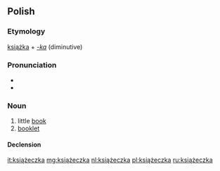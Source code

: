==Polish==

===Etymology===
[[książka]] + ''[[-ka#Polish|-ka]]'' (diminutive)

===Pronunciation===
* {{IPA|[kʲɕɔ̃w̃ˈʐɛt͡ʂka]|lang=pl}}
* {{audio|Pl-książeczka.ogg|Audio}}

===Noun===
{{pl-noun|f}}

# little [[book]]
# [[booklet]]

====Declension====
{{pl-decl-noun-ka|książecz}}

[[it:książeczka]]
[[mg:książeczka]]
[[nl:książeczka]]
[[pl:książeczka]]
[[ru:książeczka]]